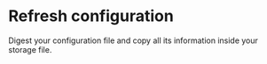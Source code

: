
# Refresh configuration

Digest your <ExcelIcon /> configuration file and copy all its information
inside your <StorageIcon /> storage file.
